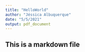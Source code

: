 ```yaml
---
title: "HelloWorld"
author: "Jéssica Albuquerque"
date: "5/5/2021"
output: pdf_document
---
```

## This is a markdown file
 